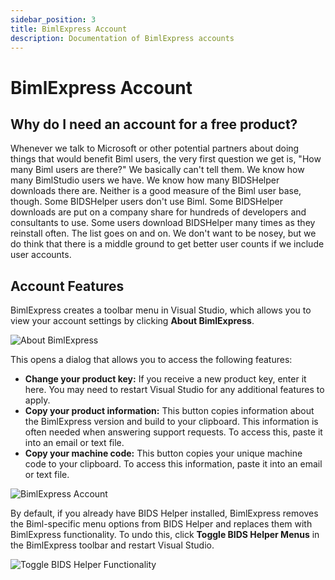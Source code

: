 ---
sidebar_position: 3
title: BimlExpress Account
description: Documentation of BimlExpress accounts
---
<head>
  <meta name="varigenceProduct" content="BimlExpress"></meta>
  <meta name="varigenceArticleType" content="Conceptual"></meta>
</head>

# BimlExpress Account

## Why do I need an account for a free product?

Whenever we talk to Microsoft or other potential partners about doing things that would benefit Biml users, the very first question we get is, "How many Biml users are there?" We basically can't tell them. We know how many BimlStudio users we have. We know how many BIDSHelper downloads there are. Neither is a good measure of the Biml user base, though. Some BIDSHelper users don't use Biml. Some BIDSHelper downloads are put on a company share for hundreds of developers and consultants to use. Some users download BIDSHelper many times as they reinstall often. The list goes on and on. We don't want to be nosey, but we do think that there is a middle ground to get better user counts if we include user accounts.

## Account Features

BimlExpress creates a toolbar menu in Visual Studio, which allows you to view your account settings by clicking **About BimlExpress**.

![About BimlExpress](/img/bimlexpress/dropdown.jpg "About BimlExpress")

This opens a dialog that allows you to access the following features:

- **Change your product key:** If you receive a new product key, enter it here. You may need to restart Visual Studio for any additional features to apply.
- **Copy your product information:** This button copies information about the BimlExpress version and build to your clipboard. This information is often needed when answering support requests. To access this, paste it into an email or text file.
- **Copy your machine code:** This button copies your unique machine code to your clipboard. To access this information, paste it into an email or text file.

![BimlExpress Account](/img/bimlexpress/about.jpg "BimlExpress Account")

By default, if you already have BIDS Helper installed, BimlExpress removes the Biml-specific menu options from BIDS Helper and replaces them with BimlExpress functionality. To undo this, click **Toggle BIDS Helper Menus** in the BimlExpress toolbar and restart Visual Studio.

![Toggle BIDS Helper Functionality](/img/bimlexpress/dropdown-2.jpg "Toggle BIDS Helper Functionality")